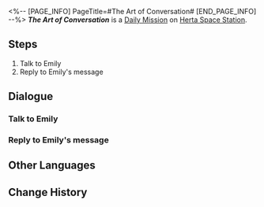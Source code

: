 <%-- [PAGE_INFO]
PageTitle=#The Art of Conversation#
[END_PAGE_INFO] --%>
{{Stub|Dialogue.}}
{{Mission Infobox
|id            = 3000603
|title         = 
|image         = <!--Mission The Art of Conversation.png-->
|type          = Daily
|event_name    = 
|chapter       = 
|requirements  = {{subst:void|<!--Unknown: {"Type":"Manual"}-->}}
|summary       = <!--official mission summary from Fate's Atlas-->
|characters    = Emily; Trailblazer
|startLocation = [[Herta Space Station]] - [[Storage Zone]]
|world         = Herta Space Station
|area          = Storage Zone
|prev          = 
|next          = 
|rewards       = Credit*5,000
}}
'''''The Art of Conversation''''' is a [[Daily Mission]] on [[Herta Space Station]].

==Steps==
# Talk to Emily
# Reply to Emily's message

<!--
==Gameplay Notes==

--><!--
==Trial Character==

-->
==Dialogue==
{{Stub Dialogue}}

===Talk to Emily{{subst:void|<!--300060301-->}}===
{{Mission Description|type=daily|location=Storage Zone|Emily wants to improve her interpersonal communication skills. Keep on teaching her.}}
{{Dialogue Start}}
:{{tx}}
{{Dialogue End}}

===Reply to Emily's message{{subst:void|<!--300060302-->}}===
{{Mission Description|type=daily|location=Storage Zone|update|Emily is extremely nervous now that she's about to attend a formal occasion. Use text messages to quickly rebuild her self-confidence.}}
{{Dialogue Start}}
:{{tx}}
{{Dialogue End}}

==Other Languages==
{{Other Languages
|en   = The Art of Conversation
|zhs  = 聊天的艺术
|zht  = 聊天的藝術
|ja   = 雑談の芸術
|ko   = 대화의 예술
|es   = El arte de la conversación
|fr   = L'Art de la conversation
|ru   = Искусство беседы
|th   = ศิลปะแห่งวาทศิลป์
|vi   = Nghệ Thuật Trò Chuyện
|de   = Die Kunst der Konversation
|id   = Seni Berkomunikasi
|pt   = A Arte da Conversa
}}

==Change History==
{{Change History|1.0}}
